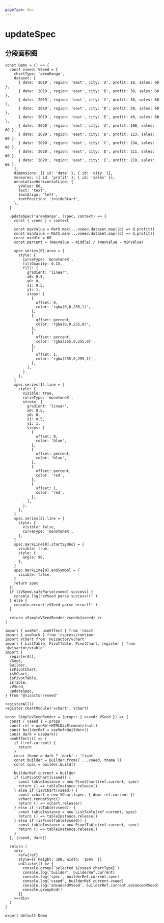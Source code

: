 ```yaml
---
pageType: doc
---
```


# updateSpec

## 分段面积图

```tsx
const Demo = () => {
  const vseed: VSeed = {
    chartType: 'areaRange',
    dataset: [
      { date: '2019', region: 'east', city: 'A', profit: 10, sales: 60 },
      { date: '2019', region: 'east', city: 'B', profit: 30, sales: 60 },
      { date: '2019', region: 'east', city: 'C', profit: 30, sales: 60 },
      { date: '2019', region: 'east', city: 'D', profit: 50, sales: 60 },
      { date: '2019', region: 'east', city: 'E', profit: 40, sales: 60 },
      { date: '2020', region: 'east', city: 'A', profit: 100, sales: 60 },
      { date: '2020', region: 'east', city: 'B', profit: 123, sales: 60 },
      { date: '2020', region: 'east', city: 'C', profit: 134, sales: 60 },
      { date: '2020', region: 'east', city: 'D', profit: 111, sales: 60 },
      { date: '2020', region: 'east', city: 'E', profit: 210, sales: 60 },
    ],
    dimensions: [{ id: 'date' }, { id: 'city' }],
    measures: [{ id: 'profit' }, { id: 'sales' }],
    annotationHorizontalLine: {
      yValue: 60,
      text: 'text',
      textAlign: 'left',
      textPosition: 'insideStart',
    },
  }

  updateSpec('areaRange', (spec, context) => {
    const { vseed } = context

    const maxValue = Math.max(...vseed.dataset.map((d) => d.profit))
    const minValue = Math.min(...vseed.dataset.map((d) => d.profit))
    const middle = 60
    const percent = (maxValue - middle) / (maxValue - minValue)

    spec.series[0].area = {
      style: {
        curveType: 'monotoneX',
        fillOpacity: 0.15,
        fill: {
          gradient: 'linear',
          x0: 0.5,
          y0: 0,
          x1: 0.5,
          y1: 1,
          stops: [
            {
              offset: 0,
              color: 'rgba(0,0,255,1)',
            },
            {
              offset: percent,
              color: 'rgba(0,0,255,0)',
            },
            {
              offset: percent,
              color: 'rgba(255,0,255,0)',
            },
            {
              offset: 1,
              color: 'rgba(255,0,255,1)',
            },
          ],
        },
      },
    }
    spec.series[1].line = {
      style: {
        visible: true,
        curveType: 'monotoneX',
        stroke: {
          gradient: 'linear',
          x0: 0.5,
          y0: 0,
          x1: 0.5,
          y1: 1,
          stops: [
            {
              offset: 0,
              color: 'blue',
            },
            {
              offset: percent,
              color: 'blue',
            },
            {
              offset: percent,
              color: 'red',
            },
            {
              offset: 1,
              color: 'red',
            },
          ],
        },
      },
    }
    spec.series[2].line = {
      style: {
        visible: false,
        curveType: 'monotoneX',
      },
    }
    spec.markLine[0].startSymbol = {
      visible: true,
      style: {
        angle: 90,
      },
    }
    spec.markLine[0].endSymbol = {
      visible: false,
    }
    return spec
  })
  if (zVSeed.safeParse(vseed).success) {
    console.log('zVSeed parse success!!!')
  } else {
    console.error('zVSeed parse error!!!')
  }

  return <SimpleVSeedRender vseed={vseed} />
}

import { useRef, useEffect } from 'react'
import { useDark } from 'rspress/runtime'
import VChart from '@visactor/vchart'
import { ListTable, PivotTable, PivotChart, register } from '@visactor/vtable'
import {
  registerAll,
  VSeed,
  Builder,
  isPivotChart,
  isVChart,
  isPivotTable,
  isTable,
  zVSeed,
  updateSpec,
} from '@visactor/vseed'

registerAll()
register.chartModule('vchart', VChart)

const SimpleVSeedRender = (props: { vseed: VSeed }) => {
  const { vseed } = props
  const ref = useRef<HTMLDivElement>(null)
  const builderRef = useRef<Builder>()
  const dark = useDark()
  useEffect(() => {
    if (!ref.current) {
      return
    }
    const theme = dark ? 'dark' : 'light'
    const builder = Builder.from({ ...vseed, theme })
    const spec = builder.build()

    builderRef.current = builder
    if (isPivotChart(vseed)) {
      const tableInstance = new PivotChart(ref.current, spec)
      return () => tableInstance.release()
    } else if (isVChart(vseed)) {
      const vchart = new VChart(spec, { dom: ref.current })
      vchart.renderSync()
      return () => vchart.release()
    } else if (isTable(vseed)) {
      const tableInstance = new ListTable(ref.current, spec)
      return () => tableInstance.release()
    } else if (isPivotTable(vseed)) {
      const tableInstance = new PivotTable(ref.current, spec)
      return () => tableInstance.release()
    }
  }, [vseed, dark])

  return (
    <div
      ref={ref}
      style={{ height: 300, width: '100%' }}
      onClick={() => {
        console.group(`selected ${vseed.chartType}`)
        console.log('builder', builderRef.current)
        console.log('spec', builderRef.current.spec)
        console.log('vseed', builderRef.current.vseed)
        console.log('advancedVSeed', builderRef.current.advancedVSeed)
        console.groupEnd()
      }}
    ></div>
  )
}

export default Demo
```
